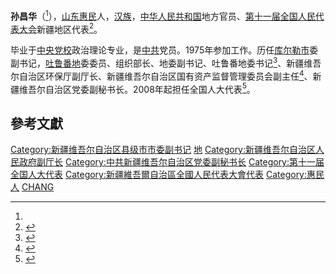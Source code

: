 '''孙昌华'''（{{bd|1956年|4月|}}<ref name=aa1/>），[[山东|山东]][[惠民|惠民]]人，[[汉族|汉族]]，[[中华人民共和国|中华人民共和国]]地方官员、[[第十一届全国人民代表大会|第十一届全国人民代表大会]]新疆地区代表<ref>{{cite web|author=新华网|title=第十一届全国人大代表|url=http://news.xinhuanet.com/ziliao/2008-03/03/content_7708230.htm?node=36628|publisher=新华网|accessdate=2014-01-07|archive-date=2014-01-10|archive-url=https://web.archive.org/web/20140110211415/http://news.xinhuanet.com/ziliao/2008-03/03/content_7708230.htm?node=36628|dead-url=no}}</ref>。

毕业于[[中央党校|中央党校]]政治理论专业，是[[中共|中共]]党员。1975年参加工作。历任[[库尔勒市|库尔勒市]]委副书记，[[吐鲁番地区|吐鲁番地]]委委员、组织部长、地委副书记、吐鲁番地委书记<ref name="aa1">{{cite journal
|quotes =
|last =
|first =
|author =邹经平
|others =
|coauthors =
|date =2006
|year =
|month =
|title =《加快自主创新 实现跨越发展——专访中共吐鲁番地委书记孙昌华》
|journal =今日中国论坛
|volume =
|issue =2006年第01期 总第13期
|pages =79-80
|publisher =中国政策科学研究会
|location =北京市
|issn =1673-0526
|pmid =
|doi =
|bibcode =
|oclc =
|id =
|url =https://www.zhangqiaokeyan.com/academic-journal-cn_china-today-forum_thesis/020127826483.html
|language =Zh-hans
|format =
|accessdate =
|laysummary =
|laysource =
|laydate =
|quote =
|archive-date =2021-02-10
|archive-url =https://web.archive.org/web/20210210144722/https://www.zhangqiaokeyan.com/academic-journal-cn_china-today-forum_thesis/020127826483.html
|dead-url =no
}}</ref>{{Rp|79}}、新疆维吾尔自治区环保厅副厅长、新疆维吾尔自治区国有资产监督管理委员会副主任<ref>{{Cite web |url=http://www.xjtsq.gov.cn/2016common/content.jsp?urltype=news.NewsContentUrl&wbtreeid=3388&wbnewsid=131276 |title=新疆维吾尔自治区人民政府干部任免通知（12月） |accessdate=2021-02-05 |author= |date=2016-01-12 |work= |quote =任命邵峰同志为自治区环保厅副厅长；免去孙昌华同志自治区环保厅副厅长职务；任命孙昌华同志为自治区国有资产监督管理委员会副主任；免去邵峰同志自治区国有资产监督管理委员会主任职务[……]|publisher=天山区人民政府网站|language=Zh-hans }}</ref>、新疆维吾尔自治区党委副秘书长。2008年起担任全国人大代表<ref>{{cite news|title=全国人大代表信息-孙昌华|url=http://210.82.31.1:8084/delegate/viewDelegate.action?dbid=112619|accessdate=2013-04-05|newspaper=全国人大网|archive-url=https://web.archive.org/web/20140528014758/http://www.npc.gov.cn/delegate/viewDelegate.action?dbid=112619|archive-date=2014-05-28|dead-url=yes}}</ref>。

==參考文獻==
{{reflist}}

[[Category:新疆维吾尔自治区县级市市委副书记|Category:新疆维吾尔自治区县级市市委副书记]]
[[Category:中共吐鲁番市委书记|地]]
[[Category:新疆维吾尔自治区人民政府副厅长|Category:新疆维吾尔自治区人民政府副厅长]]
[[Category:中共新疆维吾尔自治区党委副秘书长|Category:中共新疆维吾尔自治区党委副秘书长]]
[[Category:第十一届全国人大代表|Category:第十一届全国人大代表]]
[[Category:新疆維吾爾自治區全國人民代表大會代表|Category:新疆維吾爾自治區全國人民代表大會代表]]
[[Category:惠民人|Category:惠民人]]
[[Category:孙姓|CHANG]]